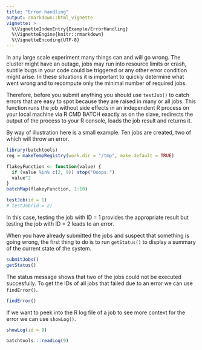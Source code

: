 ```yaml
---
title: "Error handling"
output: rmarkdown::html_vignette
vignette: >
  %\VignetteIndexEntry{Example/ErrorHandling}
  %\VignetteEngine{knitr::rmarkdown}
  %\VignetteEncoding{UTF-8}
---
```


In any large scale experiment many things can and will go wrong.
The cluster might have an outage, jobs may run into resource limits or crash, subtile bugs in your code could be triggered or any other error condition might arise.
In these situations it is important to quickly determine what went wrong and to recompute only the minimal number of required jobs.

Therefore, before you submit anything you should use `testJob()` to catch errors that are easy to spot because they are raised in many or all jobs.
This function runs the job without side effects in an independent R process on your local machine via R CMD BATCH exactly as on the slave, redirects the output of the process to your R console, loads the job result and returns it.

By way of illustration here is a small example.
Ten jobs are created, two of which will throw an error.

```r
library(batchtools)
reg = makeTempRegistry(work.dir = "/tmp", make.default = TRUE)

flakeyFunction <- function(value) {
  if (value %in% c(2, 9)) stop("Ooops.")
  value^2
}
batchMap(flakeyFunction, 1:10)
```

```r
testJob(id = 1)
# testJob(id = 2)
```

In this case, testing the job with ID = 1 provides the appropriate result but testing the job with ID = 2 leads to an error.

When you have already submitted the jobs and suspect that something is going wrong, the first thing to do is to run `getStatus()` to display a summary of the current state of the system.


```r
submitJobs()
getStatus()
```

The status message shows that two of the jobs could not be executed succesfully.
To get the IDs of all jobs that failed due to an error we can use `findError()`.
```r
findError()
```
If we want to peek into the R log file of a job to see more context for the error we can use `showLog()`.
```r
showLog(id = 9)
```
```r
batchtools:::readLog(9)
```
